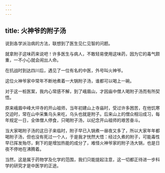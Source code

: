 ```yaml
---
---
---
```

title: 火神爷的附子汤
---




说到各学派治病的方法，联想到了医生见仁见智的问题。

就拿附子这味药来说吧！许多医生与病人，不敢轻易使用这味药，因为它的毒气颇重，一不小心就会闹出人命。

在抗战时到达四川后，遇见了一位有名的中医，外号叫火神爷。

这位火神爷家中常年不断地煮着一大锅附子汤，谁都可以喝上一碗。

对于这一桩医案，我内心常感不解，到了峨眉山，才因庙中僧人喝附子汤而有所契悟。

原来峨眉中峰大坪寺的开山祖师，当年初建山上寺庙时，受过许多困苦，在他饥寒交迫时，常在山中采集乌头来吃，乌头也就是附子。后来山上的僧众相沿成习，每年规定一日，全体僧人停食，只喝附子汤，以纪念开山祖师的艰苦奋斗。

当大家喝附子汤的这日子来临时，附子早已入锅煮一昼夜又多了，所以大家年年都喝附子汤，但也没有死过一个人，于是我才恍然大悟：经过久煮的附子，可能毒性早已挥发殆尽，剩下的是增加热能的成分了，难怪火神爷家的附子汤大锅，也是日夜不停地在沸腾着。

当然，这是属于药物学及化学的范围，我们只能提起注意，这一切都正待进一步科学的研究才是中医学的正途。